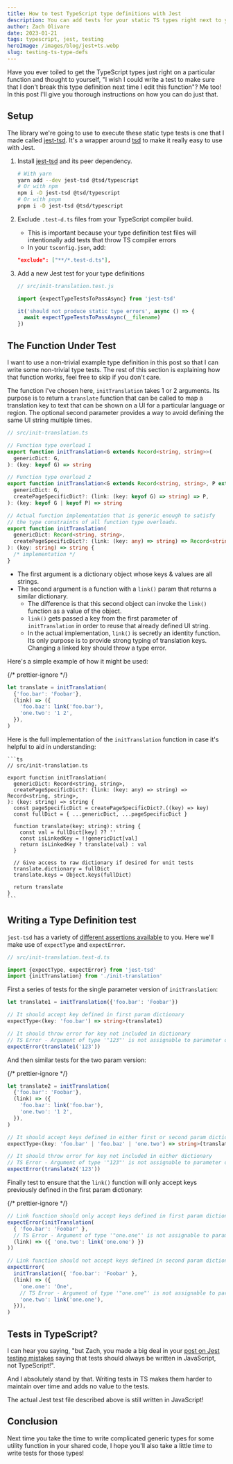 ```yaml
---
title: How to test TypeScript type definitions with Jest
description: You can add tests for your static TS types right next to your regular Jest tests
author: Zach Olivare
date: 2023-01-21
tags: typescript, jest, testing
heroImage: /images/blog/jest+ts.webp
slug: testing-ts-type-defs
---
```



Have you ever toiled to get the TypeScript types just right on a particular function and thought to yourself, "I wish I could write a test to make sure that I don't break this type definition next time I edit this function"? Me too! In this post I'll give you thorough instructions on how you can do just that.

## Setup

The library we're going to use to execute these static type tests is one that I made called [jest-tsd](https://github.com/0livare/jest-tsd). It's a wrapper around [tsd](https://github.com/SamVerschueren/tsd) to make it really easy to use with Jest.

1. Install [jest-tsd](https://github.com/0livare/jest-tsd) and its peer dependency.

   ```bash
   # With yarn
   yarn add --dev jest-tsd @tsd/typescript
   # Or with npm
   npm i -D jest-tsd @tsd/typescript
   # Or with pnpm
   pnpm i -D jest-tsd @tsd/typescript
   ```

1. Exclude `.test-d.ts` files from your TypeScript compiler build.

   - This is important because your type definition test files will intentionally add tests that throw TS compiler errors
   - In your `tsconfig.json`, add:

   ```json
   "exclude": ["**/*.test-d.ts"],
   ```

1. Add a new Jest test for your type definitions

   ```js
   // src/init-translation.test.js

   import {expectTypeTestsToPassAsync} from 'jest-tsd'

   it('should not produce static type errors', async () => {
     await expectTypeTestsToPassAsync(__filename)
   })
   ```

## The Function Under Test

I want to use a non-trivial example type definition in this post so that I can write some non-trivial type tests. The rest of this section is explaining how that function works, feel free to skip if you don't care.

The function I've chosen here, `initTranslation` takes 1 or 2 arguments. Its purpose is to return a `translate` function that can be called to map a translation key to text that can be shown on a UI for a particular language or region. The optional second parameter provides a way to avoid defining the same UI string multiple times.

```ts
// src/init-translation.ts

// Function type overload 1
export function initTranslation<G extends Record<string, string>>(
  genericDict: G,
): (key: keyof G) => string

// Function type overload 2
export function initTranslation<G extends Record<string, string>, P extends Record<string, string>>(
  genericDict: G,
  createPageSpecificDict?: (link: (key: keyof G) => string) => P,
): (key: keyof G | keyof P) => string

// Actual function implementation that is generic enough to satisfy
// the type constraints of all function type overloads.
export function initTranslation(
  genericDict: Record<string, string>,
  createPageSpecificDict?: (link: (key: any) => string) => Record<string, string>,
): (key: string) => string {
  /* implementation */
}
```

- The first argument is a dictionary object whose keys & values are all strings.
- The second argument is a function with a `link()` param that returns a similar dictionary.
  - The difference is that this second object can invoke the `link()` function as a value of the object.
  - `link()` gets passed a key from the first parameter of `initTranslation` in order to reuse that already defined UI string.
  - In the actual implementation, `link()` is secretly an identity function. Its only purpose is to provide strong typing of translation keys. Changing a linked key should throw a type error.

Here's a simple example of how it might be used:

{/* prettier-ignore */}
```ts
let translate = initTranslation(
  {'foo.bar': 'Foobar'},
  (link) => ({
    'foo.baz': link('foo.bar'),
    'one.two': '1 2',
  }),
)
```

<Aside>

  Here is the full implementation of the `initTranslation` function in case it's helpful to aid in understanding:

  <ShowMore client:load>

    ```ts
    // src/init-translation.ts

    export function initTranslation(
      genericDict: Record<string, string>,
      createPageSpecificDict?: (link: (key: any) => string) => Record<string, string>,
    ): (key: string) => string {
      const pageSpecificDict = createPageSpecificDict?.((key) => key)
      const fullDict = { ...genericDict, ...pageSpecificDict }

      function translate(key: string): string {
        const val = fullDict[key] ?? ''
        const isLinkedKey = !!genericDict[val]
        return isLinkedKey ? translate(val) : val
      }

      // Give access to raw dictionary if desired for unit tests
      translate.dictionary = fullDict
      translate.keys = Object.keys(fullDict)

      return translate
    }
    ```

  </ShowMore>
</Aside>

## Writing a Type Definition test

`jest-tsd` has a variety of [different assertions available](https://github.com/0livare/jest-tsd#assertions) to you. Here we'll make use of `expectType` and `expectError`.

```ts
// src/init-translation.test-d.ts

import {expectType, expectError} from 'jest-tsd'
import {initTranslation} from './init-translation'
```

First a series of tests for the single parameter version of `initTranslation`:

```ts
let translate1 = initTranslation({'foo.bar': 'Foobar'})

// It should accept key defined in first param dictionary
expectType<(key: 'foo.bar') => string>(translate1)

// It should throw error for key not included in dictionary
// TS Error - Argument of type '"123"' is not assignable to parameter of type '"foo.bar"'
expectError(translate1('123'))
```

And then similar tests for the two param version:

{/* prettier-ignore */}
```ts
let translate2 = initTranslation(
  {'foo.bar': 'Foobar'},
  (link) => ({
    'foo.baz': link('foo.bar'),
    'one.two': '1 2',
  }),
)

// It should accept keys defined in either first or second param dictionary
expectType<(key: 'foo.bar' | 'foo.baz' | 'one.two') => string>(translate2)

// It should throw error for key not included in either dictionary
// TS Error - Argument of type '"123"' is not assignable to parameter of type '"foo.bar" | "foo.baz" | "one.two"'
expectError(translate2('123'))
```

Finally test to ensure that the `link()` function will only accept keys previously defined in the first param dictionary:

{/* prettier-ignore */}
```ts
// Link function should only accept keys defined in first param dictionary
expectError(initTranslation(
  { 'foo.bar': 'Foobar' }, 
  // TS Error - Argument of type '"one.one"' is not assignable to parameter of type '"foo.bar"'
  (link) => ({ 'one.two': link('one.one') })
))

// Link function should not accept keys defined in second param dictionary
expectError(
  initTranslation({ 'foo.bar': 'Foobar' }, 
  (link) => ({
    'one.one': 'One',
    // TS Error - Argument of type '"one.one"' is not assignable to parameter of type '"foo.bar"'
    'one.two': link('one.one'),
  })),
)
```

## Tests in TypeScript?

I can hear you saying, "but Zach, you made a big deal in your [post on Jest testing mistakes](/blog/js-testing-mistakes) saying that tests should always be written in JavaScript, not TypeScript!".

And I absolutely stand by that. Writing tests in TS makes them harder to maintain over time and adds no value to the tests.

The actual Jest test file described above is still written in JavaScript!

## Conclusion

Next time you take the time to write complicated generic types for some utility function in your shared code, I hope you'll also take a little time to write tests for those types!
